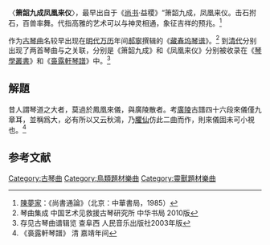 〈'''箫韶九成凤凰来仪'''〉，最早出自于《[[尚书|尚书]]·益稷》“箫韶九成，凤凰来仪。击石拊石，百兽率舞。代指高雅的艺术可以与神灵相通，象征吉祥的预兆。<ref>[[陳夢家|陳夢家]]：《尚書通論》（北京：中華書局，1985）</ref>

作为[[古琴曲|古琴曲]]名较早出现在[[明代|明代]][[万历|万历]]年间[[郝寧|郝寧]]撰辑的《[[藏春坞琴谱|藏春坞琴谱]]》。<ref>琴曲集成 中国艺术见救援古琴研究所 中华书局 2010版</ref> 到[[清代|清代]]分别出现了两首琴曲与之关联，分别是《箫韶九成》和《凤凰来仪》分别被收录在《[[琴學叢書|琴學叢書]]》和《[[裛露軒琴譜|裛露軒琴譜]]》中。<ref>存见古琴曲谱辑览 查阜西 人民音乐出版社2003年版</ref>

==解題==
昔人謂琴道之大者，莫過於鳳凰來儀，與廣陵散者。考[[廣陵|廣陵]]古譜四十六段來儀僅九章耳，並稱爲大，必有所以又云秋鴻，乃[[臞仙|臞仙]]仿此二曲而作，則來儀固未可小視也。<ref>《裛露軒琴譜》 清 嘉靖年间 </ref>

==参考文献==

[[Category:古琴曲|Category:古琴曲]]
[[Category:鳥類題材樂曲|Category:鳥類題材樂曲]]
[[Category:靈獸題材樂曲|Category:靈獸題材樂曲]]